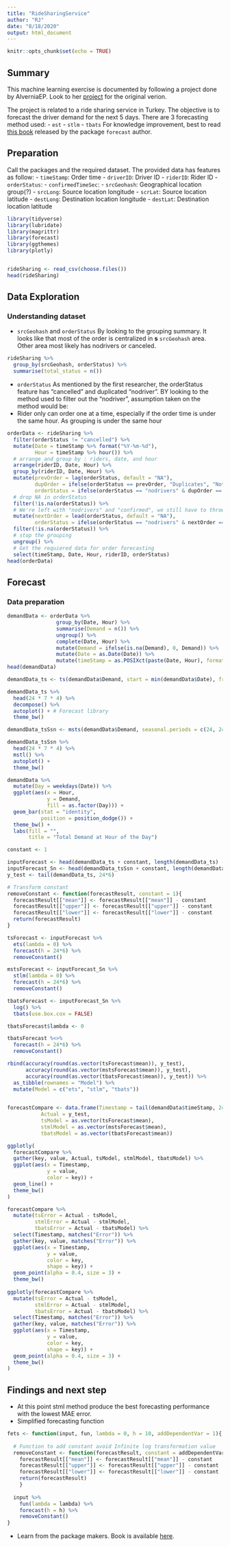 ```yaml
---
title: "RideSharingService"
author: "RJ"
date: "8/18/2020"
output: html_document
---
```


```r
knitr::opts_chunk$set(echo = TRUE)
```

## Summary
This machine learning exercise is documented by following a project done by AlverniaEP. Look to her [project](https://rpubs.com/aepoetry/beam_me_up) for the original verion.

The project is related to a ride sharing service in Turkey. The objective is to forecast the driver demand for the next 5 days.
There are 3 forecasting method used:
- `est`
- `stlm`
- `tbats`
For knowledge improvement, best to read [this book](https://books.google.co.id/books?id=_bBhDwAAQBAJ&hl=id&source=gbs_book_other_versions) released by the package `forecast` author.


## Preparation
Call the packages and the required dataset. The provided data has features as follow:
- `timeStamp`: Order time
- `driverID`: Driver ID
- `riderID`: Rider ID
- `orderStatus`: 
- `confirmedTimeSec`: 
- `srcGeohash`: Geographical location group(?)
- `srcLong`: Source location longitude
- `scrLat`: Source location latitude
- `destLong`: Destination location longitude
- `destLat`: Destination location latitude


```r
library(tidyverse)
library(lubridate)
library(magrittr)
library(forecast)
library(ggthemes)
library(plotly)


rideSharing <- read_csv(choose.files())
head(rideSharing)
```



## Data Exploration
### Understanding dataset

- `srcGeohash` and `orderStatus`
By looking to the grouping summary. It looks like that most of the order is centralized in **s** `srcGeohash` area. Other area most likely has nodrivers or canceled.

```r
rideSharing %>% 
  group_by(srcGeohash, orderStatus) %>% 
  summarise(total_status = n())

```

- `orderStatus`
As mentioned by the first researcher, the orderStatus feature has "cancelled" and duplicated "nodriver". BY looking to the method used to filter out the "nodriver",  assumption taken on the method would be:
- Rider only can order one at a time, especially if the order time is under the same hour. As grouping is under the same hour 

```r
orderData <- rideSharing %>% 
  filter(orderStatus != "cancelled") %>% 
  mutate(Date = timeStamp %>% format("%Y-%m-%d"),
         Hour = timeStamp %>% hour()) %>%
  # arrange and group by : riders, date, and hour
  arrange(riderID, Date, Hour) %>%
  group_by(riderID, Date, Hour) %>%
  mutate(prevOrder = lag(orderStatus, default = "NA"),
         dupOrder = ifelse(orderStatus == prevOrder, "Duplicates", "Not Duplicates"),
         orderStatus = ifelse(orderStatus == "nodrivers" & dupOrder == "Duplicates", NA, orderStatus)) %>%
  # drop NA in orderStatus
  filter(!is.na(orderStatus)) %>%
  # We're left with "nodrivers" and "confirmed", we still have to throw the "nodrivers" to make it 1 legitimate order
  mutate(nextOrder = lead(orderStatus, default = "NA"),
         orderStatus = ifelse(orderStatus == "nodrivers" & nextOrder == "confirmed", NA, orderStatus)) %>%
  filter(!is.na(orderStatus)) %>%
  # stop the grouping
  ungroup() %>% 
  # Get the requiered data for order forecasting
  select(timeStamp, Date, Hour, riderID, orderStatus)
head(orderData)
```


## Forecast
### Data preparation

```r
demandData <- orderData %>% 
                group_by(Date, Hour) %>% 
                summarise(Demand = n()) %>% 
                ungroup() %>% 
                complete(Date, Hour) %>% 
                mutate(Demand = ifelse(is.na(Demand), 0, Demand)) %>% 
                mutate(Date = as.Date(Date)) %>% 
                mutate(timeStamp = as.POSIXct(paste(Date, Hour), format = "%Y-%m-%d %H"))
head(demandData)

```

```r

demandData_ts <- ts(demandData$Demand, start = min(demandData$Date), frequency = 24)

demandData_ts %>%
  head(24 * 7 * 4) %>%
  decompose() %>% 
  autoplot() + # Forecast library
  theme_bw()

```

```r
demandData_tsSsn <- msts(demandData$Demand, seasonal.periods = c(24, 24 * 7))

demandData_tsSsn %>% 
  head(24 * 7 * 4) %>% 
  mstl() %>% 
  autoplot() +
  theme_bw()


```


```r

demandData %>% 
  mutate(Day = weekdays(Date)) %>% 
  ggplot(aes(x = Hour,
             y = Demand,
             fill = as.factor(Day))) +
  geom_bar(stat = "identity",
           position = position_dodge()) +
  theme_bw() +
  labs(fill = "",
       title = "Total Demand at Hour of the Day")

```


```r
constant <- 1

inputForecast <- head(demandData_ts + constant, length(demandData_ts) - 24*6)
inputForecast_Sn <- head(demandData_tsSsn + constant, length(demandData_tsSsn) - 24*6)
y_test <- tail(demandData_ts, 24*6)

# Transform constant
removeConstant <- function(forecastResult, constant = 1){
  forecastResult[["mean"]] <- forecastResult[["mean"]] - constant
  forecastResult[["upper"]] <- forecastResult[["upper"]] - constant
  forecastResult[["lower"]] <- forecastResult[["lower"]] - constant
  return(forecastResult)
}

```


```r

tsForecast <- inputForecast %>% 
  ets(lambda = 0) %>% 
  forecast(h = 24*6) %>%   
  removeConstant()

mstsForecast <- inputForecast_Sn %>% 
  stlm(lambda = 0) %>% 
  forecast(h = 24*6) %>% 
  removeConstant()

tbatsForecast <- inputForecast_Sn %>% 
  log() %>% 
  tbats(use.box.cox = FALSE)

tbatsForecast$lambda <- 0

tbatsForecast %<>%
  forecast(h = 24*6) %>% 
  removeConstant()

rbind(accuracy(round(as.vector(tsForecast$mean)), y_test),
      accuracy(round(as.vector(mstsForecast$mean)), y_test),
      accuracy(round(as.vector(tbatsForecast$mean)), y_test)) %>% 
  as_tibble(rownames = "Model") %>% 
  mutate(Model = c("ets", "stlm", "tbats"))
  
```


```r
forecastCompare <- data.frame(Timestamp = tail(demandData$timeStamp, 24*6),
           Actual = y_test,
           tsModel = as.vector(tsForecast$mean),
           stmlModel = as.vector(mstsForecast$mean),
           tbatsModel = as.vector(tbatsForecast$mean))

ggplotly(
  forecastCompare %>% 
  gather(key, value, Actual, tsModel, stmlModel, tbatsModel) %>% 
  ggplot(aes(x = Timestamp,
             y = value,
             color = key)) +
  geom_line() +
  theme_bw()
)
```


```r
forecastCompare %>% 
  mutate(tsError = Actual - tsModel,
         stmlError = Actual - stmlModel,
         tbatsError = Actual - tbatsModel) %>% 
  select(Timestamp, matches("Error")) %>% 
  gather(key, value, matches("Error")) %>% 
  ggplot(aes(x = Timestamp, 
             y = value,
             color = key,
             shape = key)) +
  geom_point(alpha = 0.4, size = 3) +
  theme_bw() 
  
ggplotly(forecastCompare %>% 
  mutate(tsError = Actual - tsModel,
         stmlError = Actual - stmlModel,
         tbatsError = Actual - tbatsModel) %>% 
  select(Timestamp, matches("Error")) %>% 
  gather(key, value, matches("Error")) %>% 
  ggplot(aes(x = Timestamp, 
             y = value,
             color = key,
             shape = key)) +
  geom_point(alpha = 0.4, size = 3) +
  theme_bw() 
)
```




## Findings and next step
- At this point stml method produce the best forecasting performance with the lowest MAE error. 
- Simplified forecasting function
```r


fets <- function(input, fun, lambda = 0, h = 10, addDependentVar = 1){
  
  # Function to add constant avoid Infinite log transformation value
  removeConstant <- function(forecastResult, constant = addDependentVar){
    forecastResult[["mean"]] <- forecastResult[["mean"]] - constant
    forecastResult[["upper"]] <- forecastResult[["upper"]] - constant
    forecastResult[["lower"]] <- forecastResult[["lower"]] - constant
    return(forecastResult)
    }
  
  input %>% 
    fun(lambda = lambda) %>%
    forecast(h = h) %>% 
    removeConstant()
}
```

- Learn from the package makers. Book is available [here](https://books.google.co.id/books?id=_bBhDwAAQBAJ&hl=id&source=gbs_book_other_versions). 
